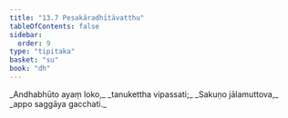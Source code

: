 ```yaml
---
title: "13.7 Pesakāradhītāvatthu"
tableOfContents: false
sidebar:
  order: 9
type: "tipitaka"
basket: "su"
book: "dh"
---
```



<DynamicBreadcrumb />

<Division number="174" book="dh" bookNo="18" page="39">

<Paragraph number="187" type="verses" book="dh">
_Andhabhūto ayaṃ loko,_  
_tanukettha vipassati;_  
_Sakuṇo jālamuttova,_  
_appo saggāya gacchati._
</Paragraph>
</Division>